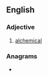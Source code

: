==English==

===Adjective===
{{en-adj|-}}

# [[alchemical]]

===Anagrams===
* {{anagrams|en|chemical}}